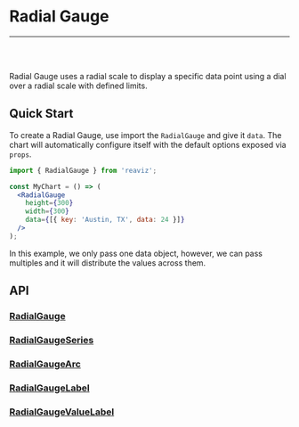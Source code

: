 
<Meta title="Docs/Chart Types/Radial Gauge" />

# Radial Gauge

---
<br />
<div className="doc-story">
<Story id="charts-gauge-radial--single" />
</div>
<br />

Radial Gauge uses a radial scale to display a specific data point using a dial over a radial scale with defined limits.

## Quick Start
To create a Radial Gauge, use import the `RadialGauge` and give it `data`. The chart
will automatically configure itself with the default options exposed via `props`.

```jsx
import { RadialGauge } from 'reaviz';

const MyChart = () => (
  <RadialGauge
    height={300}
    width={300}
    data={[{ key: 'Austin, TX', data: 24 }]}
  />
);
```

In this example, we only pass one data object, however, we can pass multiples and it will
distribute the values across them.

## API
### [RadialGauge](https://github.com/reaviz/reaviz/blob/master/src/RadialGauge/RadialGauge.tsx)
<ArgsTable of={RadialGauge} />

### [RadialGaugeSeries](https://github.com/reaviz/reaviz/blob/master/src/RadialGauge/RadialGaugeSeries/RadialGaugeSeries.tsx)
<ArgsTable of={RadialGaugeSeries} />

### [RadialGaugeArc](https://github.com/reaviz/reaviz/blob/master/src/RadialGauge/RadialGaugeSeries/RadialGaugeArc.tsx)
<ArgsTable of={RadialGaugeArc} />

### [RadialGaugeLabel](https://github.com/reaviz/reaviz/blob/master/src/RadialGauge/RadialGaugeSeries/RadialGaugeLabel.tsx)
<ArgsTable of={RadialGaugeLabel} />

### [RadialGaugeValueLabel](https://github.com/reaviz/reaviz/blob/master/src/RadialGauge/RadialGaugeSeries/RadialGaugeValueLabel.tsx)
<ArgsTable of={RadialGaugeValueLabel} />
